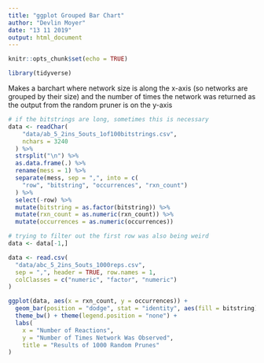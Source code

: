 ```yaml
---
title: "ggplot Grouped Bar Chart"
author: "Devlin Moyer"
date: "13 11 2019"
output: html_document
---
```


```r
knitr::opts_chunk$set(echo = TRUE)
```

```r
library(tidyverse)
```

Makes a barchart where network size is along the x-axis (so networks are grouped by their size) and the number of times the network was returned as the output from the random pruner is on the y-axis

```r
# if the bitstrings are long, sometimes this is necessary
data <- readChar(
    "data/ab_5_2ins_5outs_1of100bitstrings.csv",
    nchars = 3240
  ) %>%
  strsplit("\n") %>%
  as.data.frame(.) %>%
  rename(mess = 1) %>%
  separate(mess, sep = ",", into = c(
    "row", "bitstring", "occurrences", "rxn_count")
  ) %>%
  select(-row) %>%
  mutate(bitstring = as.factor(bitstring)) %>%
  mutate(rxn_count = as.numeric(rxn_count)) %>%
  mutate(occurrences = as.numeric(occurrences))

# trying to filter out the first row was also being weird
data <- data[-1,]
```

```r
data <- read.csv(
  "data/abc_5_2ins_5outs_1000reps.csv",
  sep = ",", header = TRUE, row.names = 1, 
  colClasses = c("numeric", "factor", "numeric")
)

ggplot(data, aes(x = rxn_count, y = occurrences)) + 
  geom_bar(position = "dodge", stat = "identity", aes(fill = bitstring)) +
  theme_bw() + theme(legend.position = "none") +
  labs(
    x = "Number of Reactions", 
    y = "Number of Times Network Was Observed", 
    title = "Results of 1000 Random Prunes"
)
```
